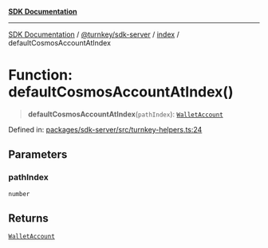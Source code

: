 [**SDK Documentation**](../../../../README.mdx)

***

[SDK Documentation](../../../../packages.mdx) / [@turnkey/sdk-server](../../README.mdx) / [index](../README.mdx) / defaultCosmosAccountAtIndex

# Function: defaultCosmosAccountAtIndex()

> **defaultCosmosAccountAtIndex**(`pathIndex`): [`WalletAccount`](../interfaces/WalletAccount.mdx)

Defined in: [packages/sdk-server/src/turnkey-helpers.ts:24](https://github.com/tkhq/sdk/blob/078f5423e923fbd1d7fd39440402d7f01d09c3d0/packages/sdk-server/src/turnkey-helpers.ts#L24)

## Parameters

### pathIndex

`number`

## Returns

[`WalletAccount`](../interfaces/WalletAccount.mdx)
